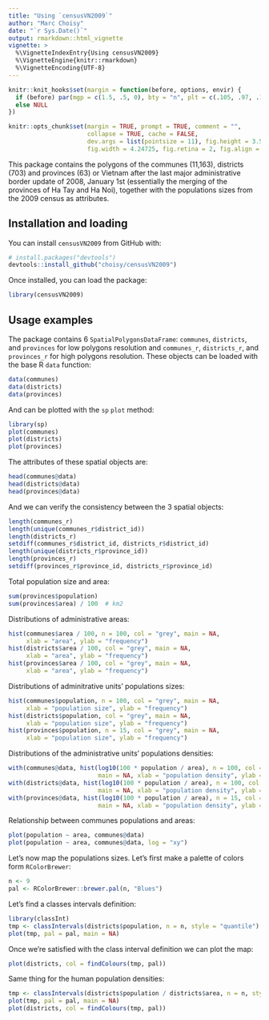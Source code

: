 ```yaml
---
title: "Using `censusVN2009`"
author: "Marc Choisy"
date: "`r Sys.Date()`"
output: rmarkdown::html_vignette
vignette: >
  %\VignetteIndexEntry{Using censusVN2009}
  %\VignetteEngine{knitr::rmarkdown}
  %\VignetteEncoding{UTF-8}
---
```


```r
knitr::knit_hooks$set(margin = function(before, options, envir) {
  if (before) par(mgp = c(1.5, .5, 0), bty = "n", plt = c(.105, .97, .13, .97))
  else NULL
})

knitr::opts_chunk$set(margin = TRUE, prompt = TRUE, comment = "",
                      collapse = TRUE, cache = FALSE,
                      dev.args = list(pointsize = 11), fig.height = 3.5,
                      fig.width = 4.24725, fig.retina = 2, fig.align = "center")
```

This package contains the polygons of the communes (11,163), districts (703) and
provinces (63) or Vietnam after the last major administrative border update of
2008, January 1st (essentially the merging of the provinces of Ha Tay and Ha
Noi), together with the populations sizes from the 2009 census as attributes.

## Installation and loading

You can install `censusVN2009` from GitHub with:

```r
# install.packages("devtools")
devtools::install_github("choisy/censusVN2009")
```

Once installed, you can load the package:

```r
library(censusVN2009)
```


## Usage examples

The package contains 6 `SpatialPolygonsDataFrame`: `communes`, `districts`, and
`provinces` for low polygons resolution and `communes_r`, `districts_r`, and
`provinces_r` for high polygons resolution. These objects can be loaded with the
base R `data` function:

```r
data(communes)
data(districts)
data(provinces)
```

And can be plotted with the `sp` `plot` method:

```r
library(sp)
plot(communes)
plot(districts)
plot(provinces)
```

The attributes of these spatial objects are:

```r
head(communes@data)
head(districts@data)
head(provinces@data)
```

And we can verify the consistency between the 3 spatial objects:

```r
length(communes_r)
length(unique(communes_r$district_id))
length(districts_r)
setdiff(communes_r$district_id, districts_r$district_id)
length(unique(districts_r$province_id))
length(provinces_r)
setdiff(provinces_r$province_id, districts_r$province_id)
```

Total population size and area:

```r
sum(provinces$population)
sum(provinces$area) / 100  # km2
```

Distributions of administrative areas:

```r
hist(communes$area / 100, n = 100, col = "grey", main = NA,
     xlab = "area", ylab = "frequency")
hist(districts$area / 100, col = "grey", main = NA,
     xlab = "area", ylab = "frequency")
hist(provinces$area / 100, col = "grey", main = NA,
     xlab = "area", ylab = "frequency")
```

Distributions of adminitrative units' populations sizes:

```r
hist(communes$population, n = 100, col = "grey", main = NA,
     xlab = "population size", ylab = "frequency")
hist(districts$population, col = "grey", main = NA,
     xlab = "population size", ylab = "frequency")
hist(provinces$population, n = 15, col = "grey", main = NA,
     xlab = "population size", ylab = "frequency")
```

Distributions of the administrative units' populations densities:

```r
with(communes@data, hist(log10(100 * population / area), n = 100, col = "grey",
                         main = NA, xlab = "population density", ylab = "frequency"))
with(districts@data, hist(log10(100 * population / area), n = 100, col = "grey",
                         main = NA, xlab = "population density", ylab = "frequency"))
with(provinces@data, hist(log10(100 * population / area), n = 15, col = "grey",
                         main = NA, xlab = "population density", ylab = "frequency"))
```

Relationship between communes populations and areas:

```r
plot(population ~ area, communes@data)
plot(population ~ area, communes@data, log = "xy")
```

Let's now map the populations sizes. Let's first make a palette of colors form
`RColorBrewer`:

```r
n <- 9
pal <- RColorBrewer::brewer.pal(n, "Blues")
```

Let's find a classes intervals definition:

```r
library(classInt)
tmp <- classIntervals(districts$population, n = n, style = "quantile")
plot(tmp, pal = pal, main = NA)
```

Once we're satisfied with the class interval definition we can plot the map:

```r
plot(districts, col = findColours(tmp, pal))
```

Same thing for the human population densities:

```r
tmp <- classIntervals(districts$population / districts$area, n = n, style = "quantile")
plot(tmp, pal = pal, main = NA)
plot(districts, col = findColours(tmp, pal))
```

